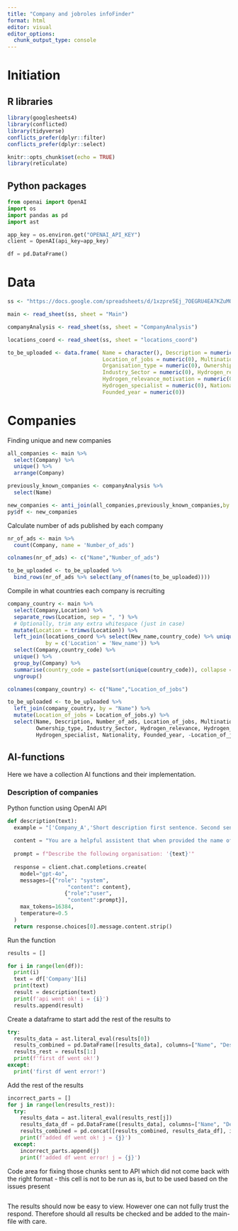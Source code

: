 ```yaml
---
title: "Company and jobroles infoFinder"
format: html
editor: visual
editor_options: 
  chunk_output_type: console
---
```


# Initiation

## R libraries

```r
library(googlesheets4)
library(conflicted)
library(tidyverse)
conflicts_prefer(dplyr::filter)
conflicts_prefer(dplyr::select)

knitr::opts_chunk$set(echo = TRUE)
library(reticulate)
```

## Python packages

```python
from openai import OpenAI
import os
import pandas as pd
import ast

app_key = os.environ.get("OPENAI_API_KEY")
client = OpenAI(api_key=app_key)

df = pd.DataFrame()
```

# Data

```r
ss <- "https://docs.google.com/spreadsheets/d/1xzpre5Ej_7OEGRU4EA7KZuMQnSz5YCyTx5Sdbml6bQE/edit#gid=0"

main <- read_sheet(ss, sheet = "Main")

companyAnalysis <- read_sheet(ss, sheet = "CompanyAnalysis")

locations_coord <- read_sheet(ss, sheet = "locations_coord")

to_be_uploaded <- data.frame( Name = character(), Description = numeric(0), Number_of_ads = numeric(0),
                              Location_of_jobs = numeric(0), Multinational = numeric(0),
                              Organisation_type = numeric(0), Ownership_type = numeric(0),
                              Industry_Sector = numeric(0), Hydrogen_relevance = numeric(0),
                              Hydrogen_relevance_motivation = numeric(0), 
                              Hydrogen_specialist = numeric(0), Nationality = numeric(0),
                              Founded_year = numeric(0))
```

# Companies

Finding unique and new companies

```r
all_companies <- main %>%
  select(Company) %>%
  unique() %>%
  arrange(Company)

previously_known_companies <- companyAnalysis %>%
  select(Name)

new_companies <- anti_join(all_companies,previously_known_companies,by = c("Company" = "Name"))
py$df <- new_companies
```

Calculate number of ads published by each company

```r
nr_of_ads <- main %>%
  count(Company, name = 'Number_of_ads')

colnames(nr_of_ads) <- c("Name","Number_of_ads")

to_be_uploaded <- to_be_uploaded %>%
  bind_rows(nr_of_ads %>% select(any_of(names(to_be_uploaded))))
```

Compile in what countries each company is recruiting

```r
company_country <- main %>%
  select(Company,Location) %>%
  separate_rows(Location, sep = ", ") %>%
  # Optionally, trim any extra whitespace (just in case)
  mutate(Location = trimws(Location)) %>%
  left_join(locations_coord %>% select(New_name,country_code) %>% unique(),
            by = c('Location' = 'New_name')) %>%
  select(Company,country_code) %>%
  unique() %>%
  group_by(Company) %>%
  summarise(country_code = paste(sort(unique(country_code)), collapse = ", ")) %>%
  ungroup() 

colnames(company_country) <- c("Name","Location_of_jobs")

to_be_uploaded <- to_be_uploaded %>%
  left_join(company_country, by = "Name") %>%  
  mutate(Location_of_jobs = Location_of_jobs.y) %>%         
  select(Name, Description, Number_of_ads, Location_of_jobs, Multinational, Organisation_type,
         Ownership_type, Industry_Sector, Hydrogen_relevance, Hydrogen_relevance_motivation, 
         Hydrogen_specialist, Nationality, Founded_year, -Location_of_jobs.y, -Location_of_jobs.x)      

```

## AI-functions

Here we have a collection AI functions and their implementation.

### Description of companies

Python function using OpenAI API

```python
def description(text):
  example = "['Company_A','Short description first sentence. Second sentence']"
  
  content = "You are a helpful assistent that when provided the name of an organisation respond with a short description, two scentences (no more, no less), about the organisation and what they do. Your response should be in the form of a python list which consists of two items, the first being the name of the organisation provided, the second being the short description of the organisation. Do not add any text or characters outside of the list and it should be able to be read as a python list. Here is an example: "+example
  
  prompt = f"Describe the following organisation: '{text}'"
  
  response = client.chat.completions.create(
    model="gpt-4o",
    messages=[{"role": "system", 
                   "content": content},
                  {"role":"user",
                   "content":prompt}],
    max_tokens=16384,
    temperature=0.5
  )
  return response.choices[0].message.content.strip()

```

Run the function

```python
results = []

for i in range(len(df)):
  print(i)
  text = df['Company'][i]
  print(text)
  result = description(text)
  print(f'api went ok! i = {i}')
  results.append(result)
```

Create a dataframe to start add the rest of the results to

```python
try:
  results_data = ast.literal_eval(results[0])
  results_combined = pd.DataFrame([results_data], columns=["Name", "Description"])
  results_rest = results[1:]
  print(f'first df went ok!')
except:
  print('first df went error!')
```

Add the rest of the results

```python
incorrect_parts = []
for j in range(len(results_rest)):
  try:
    results_data = ast.literal_eval(results_rest[j])
    results_data_df = pd.DataFrame([results_data], columns=["Name", "Description"])
    results_combined = pd.concat([results_combined, results_data_df], ignore_index=True)
    print(f'added df went ok! j = {j}')
  except:
    incorrect_parts.append(j)
    print(f'added df went error! j = {j}')
```

Code area for fixing those chunks sent to API which did not come back with the right format - this cell is not to be run as is, but to be used based on the issues present

```python

```

The results should now be easy to view. However one can not fully trust the respond. Therefore should all results be checked and be added to the main-file with care.
